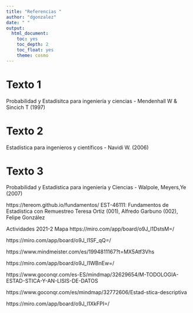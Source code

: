 ```yaml
---
title: "Referencias "
author: "dgonzalez"
date: " "
output:
  html_document:
    toc: yes
    toc_depth: 2
    toc_float: yes
    theme: cosmo
---
```


# Texto 1
Probabilidad y Estadísitca para ingeniería y ciencias - Mendenhall W & Sincich T (1997)

# Texto 2
Estadística para ingenieros y científicos - Navidi W. (2006)

# Texto 3
Probabilidad y Estadística para ingeniería y Ciencias - Walpole, Meyers,Ye (2007)


https://tereom.github.io/fundamentos/
EST-46111: Fundamentos de Estadística con Remuestreo
Teresa Ortiz (001), Alfredo Garbuno (002), Felipe González



Actividades 2021-2 
Mapa
https://miro.com/app/board/o9J_l1DstsM=/

https://miro.com/app/board/o9J_l1SF_qQ=/


https://www.mindmeister.com/es/1994811167?t=MX5Atf3Vhs

https://miro.com/app/board/o9J_l1WBnEw=/


https://www.goconqr.com/es-ES/mindmap/32629654/M-TODOLOGIA-ESTAD-STICA-Y-AN-LISIS-DE-DATOS

https://www.goconqr.com/es/mindmap/32772606/Estad-stica-descriptiva


https://miro.com/app/board/o9J_l1XkFPI=/


